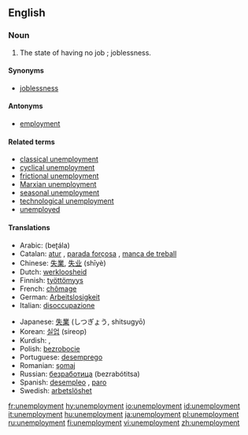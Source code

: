 ==English==

===Noun===
{{en-noun|-}}

# The state of having no job<!--pertinent?, which may cause late [[filial life]]-->; joblessness.

====Synonyms====
*[[joblessness]]

====Antonyms====
*[[employment]]

====Related terms====
*[[classical unemployment]]
*[[cyclical unemployment]]
*[[frictional unemployment]]
*[[Marxian unemployment]]
*[[seasonal unemployment]]
*[[technological unemployment]]
*[[unemployed]]

====Translations====
{{top}}
*Arabic: {{ARchar|[[بطالة]]}} (beʈála)
*Catalan: [[atur]] {{m}}, [[parada forçosa]] {{f}}, [[manca de treball]] {{f}}
*Chinese: [[失業]], [[失业]] (shīyè)
*Dutch: [[werkloosheid]] {{f}}
*Finnish: [[työttömyys]]
*French: [[chômage]] {{m}}
*German: [[Arbeitslosigkeit]] {{f}}
*Italian: [[disoccupazione]] {{f}}
{{mid}}
*Japanese: [[失業]] (しつぎょう, shitsugyō)
*Korean: [[실업]] (sireop)
*Kurdish: {{KUchar|[[بێ ئیشی]]}}, {{KUchar|[[بێکاری]]}}
*Polish: [[bezrobocie]] {{n}}
*Portuguese: [[desemprego]] {{m}}
*Romanian: [[şomaj]] {{n}}
*Russian: [[безработица]] (bezrabótitsa) {{f}}
*Spanish: [[desempleo]] {{m}}, [[paro]] {{m}} {{italbrac|Spain}}
*Swedish: [[arbetslöshet]]
{{bottom}}

[[fr:unemployment]]
[[hy:unemployment]]
[[io:unemployment]]
[[id:unemployment]]
[[it:unemployment]]
[[hu:unemployment]]
[[ja:unemployment]]
[[pl:unemployment]]
[[ru:unemployment]]
[[fi:unemployment]]
[[vi:unemployment]]
[[zh:unemployment]]
